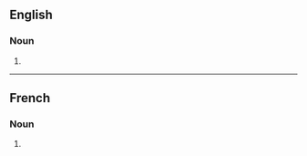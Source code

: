 ==English==

===Noun===
{{head|en|noun form}}

# {{plural of|en|perturbation}}

----

==French==

===Noun===
{{head|fr|noun plural form|g=f}}

# {{plural of|fr|perturbation}}